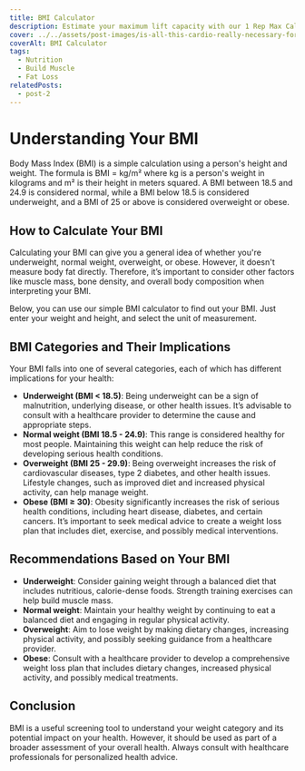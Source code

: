 ```yaml
---
title: BMI Calculator
description: Estimate your maximum lift capacity with our 1 Rep Max Calculator
cover: ../../assets/post-images/is-all-this-cardio-really-necessary-for-fat-loss.jpeg
coverAlt: BMI Calculator
tags:
  - Nutrition
  - Build Muscle
  - Fat Loss
relatedPosts:
  - post-2
---
```



# Understanding Your BMI

Body Mass Index (BMI) is a simple calculation using a person's height and weight. The formula is BMI = kg/m² where kg is a person's weight in kilograms and m² is their height in meters squared. A BMI between 18.5 and 24.9 is considered normal, while a BMI below 18.5 is considered underweight, and a BMI of 25 or above is considered overweight or obese.

## How to Calculate Your BMI

Calculating your BMI can give you a general idea of whether you're underweight, normal weight, overweight, or obese. However, it doesn't measure body fat directly. Therefore, it’s important to consider other factors like muscle mass, bone density, and overall body composition when interpreting your BMI.

Below, you can use our simple BMI calculator to find out your BMI. Just enter your weight and height, and select the unit of measurement.

<BMICalculator client:load />

## BMI Categories and Their Implications

Your BMI falls into one of several categories, each of which has different implications for your health:

- **Underweight (BMI < 18.5)**: Being underweight can be a sign of malnutrition, underlying disease, or other health issues. It’s advisable to consult with a healthcare provider to determine the cause and appropriate steps.
- **Normal weight (BMI 18.5 - 24.9)**: This range is considered healthy for most people. Maintaining this weight can help reduce the risk of developing serious health conditions.
- **Overweight (BMI 25 - 29.9)**: Being overweight increases the risk of cardiovascular diseases, type 2 diabetes, and other health issues. Lifestyle changes, such as improved diet and increased physical activity, can help manage weight.
- **Obese (BMI ≥ 30)**: Obesity significantly increases the risk of serious health conditions, including heart disease, diabetes, and certain cancers. It’s important to seek medical advice to create a weight loss plan that includes diet, exercise, and possibly medical interventions.

## Recommendations Based on Your BMI

- **Underweight**: Consider gaining weight through a balanced diet that includes nutritious, calorie-dense foods. Strength training exercises can help build muscle mass.
- **Normal weight**: Maintain your healthy weight by continuing to eat a balanced diet and engaging in regular physical activity.
- **Overweight**: Aim to lose weight by making dietary changes, increasing physical activity, and possibly seeking guidance from a healthcare provider.
- **Obese**: Consult with a healthcare provider to develop a comprehensive weight loss plan that includes dietary changes, increased physical activity, and possibly medical treatments.

## Conclusion

BMI is a useful screening tool to understand your weight category and its potential impact on your health. However, it should be used as part of a broader assessment of your overall health. Always consult with healthcare professionals for personalized health advice.
